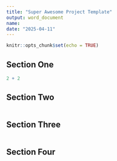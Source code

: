 ```yaml
---
title: "Super Awesome Project Template"
output: word_document
name:
date: "2025-04-11"
---
```


```r
knitr::opts_chunk$set(echo = TRUE)
```

## Section One

```r
2 + 2
```

## Section Two

```r

```

## Section Three

```r

```

## Section Four

```r

```

